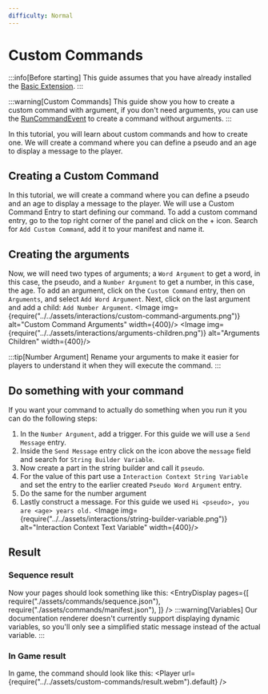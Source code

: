 ```yaml
---
difficulty: Normal
---
```



# Custom Commands
:::info[Before starting]
This guide assumes that you have already installed the [Basic Extension](../../02-getting-started/01-installation.mdx#basic-extension).
:::

:::warning[Custom Commands]
This guide show you how to create a custom command with argument, if you don't need arguments, you can use the [RunCommandEvent](../../../adapters/BasicAdapter/entries/event/on_run_command.mdx) to create a command without arguments.
:::

In this tutorial, you will learn about custom commands and how to create one. We will create a command where you can define a pseudo and an age to display a message to the player.

## Creating a Custom Command
In this tutorial, we will create a command where you can define a pseudo and an age to display a message to the player. We will use a Custom Command Entry to start defining our command.
To add a custom command entry, go to the top right corner of the panel and click on the + icon. Search for `Add Custom Command`, add it to your manifest and name it.
<EntrySearch entryName="custom_command" />

## Creating the arguments
Now, we will need two types of arguments; a `Word Argument` to get a word, in this case, the pseudo, and a `Number Argument` to get a number, in this case, the age.
To add an argument, click on the `Custom Command` entry, then on `Arguments`, and select `Add Word Argument`. Next, click on the last argument and add a child: `Add Number Argument`.
<Image img={require("../../assets/interactions/custom-command-arguments.png")} alt="Custom Command Arguments" width={400}/>
<Image img={require("../../assets/interactions/arguments-children.png")} alt="Arguments Children" width={400}/>

:::tip[Number Argument]
Rename your arguments to make it easier for players to understand it when they will execute the command.
:::

## Do something with your command
If you want your command to actually do something when you run it you can do the following steps:
1. In the `Number Argument`, add a trigger. For this guide we will use a `Send Message` entry.
2. Inside the `Send Message` entry click on the <ActionButton button="dynamic-variable" /> icon above the `message` field and search for `String Builder Variable`.
3. Now create a part in the string builder and call it `pseudo`.
4. For the value of this part use a `Interaction Context String Variable` and set the entry to the earlier created `Pseudo Word Argument` entry.
5. Do the same for the number argument
6. Lastly construct a message. For this guide we used `Hi <pseudo>, you are <age> years old.`
<Image img={require("../../assets/interactions/string-builder-variable.png")} alt="Interaction Context Text Variable" width={400}/>


## Result

### Sequence result
Now your pages should look something like this:
<EntryDisplay pages={[
    require("./assets/commands/sequence.json"),
    require("./assets/commands/manifest.json"),
]} />
:::warning[Variables]
Our documentation renderer doesn't currently support displaying dynamic variables, so you'll only see a simplified static message instead of the actual variable.
:::

### In Game result
In game, the command should look like this:
<Player url={require("../../assets/custom-commands/result.webm").default} />
